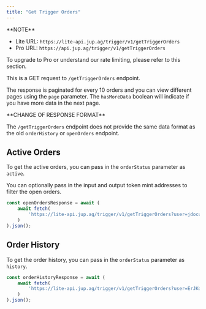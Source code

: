 ```yaml
---
title: "Get Trigger Orders"
---
```


<Info>
  **NOTE**

  * Lite URL: `https://lite-api.jup.ag/trigger/v1/getTriggerOrders`
  * Pro URL: `https://api.jup.ag/trigger/v1/getTriggerOrders`

  To upgrade to Pro or understand our rate limiting, please refer to this section.

  <CardGroup>
    <Card title="API Key Setup" href="/docs/api-setup" icon="key" horizontal/>
    <Card title="API Rate Limit" href="/docs/api-rate-limit" icon="gauge" horizontal/>
  </CardGroup>
</Info>

This is a GET request to `/getTriggerOrders` endpoint.

The response is paginated for every 10 orders and you can view different pages using the `page` parameter. The `hasMoreData` boolean will indicate if you have more data in the next page.

<Warning>
  **CHANGE OF RESPONSE FORMAT**

  The `/getTriggerOrders` endpoint does not provide the same data format as the old `orderHistory` or `openOrders` endpoint.
</Warning>

## Active Orders

To get the active orders, you can pass in the `orderStatus` parameter as `active`.

<Tip>
  You can optionally pass in the input and output token mint addresses to filter the open orders.
</Tip>

```js
const openOrdersResponse = await (
    await fetch(
        'https://lite-api.jup.ag/trigger/v1/getTriggerOrders?user=jdocuPgEAjMfihABsPgKEvYtsmMzjUHeq9LX4Hvs7f3&orderStatus=active'
    )
).json();
```

## Order History

To get the order history, you can pass in the `orderStatus` parameter as `history`.

```js
const orderHistoryResponse = await (
    await fetch(
        'https://lite-api.jup.ag/trigger/v1/getTriggerOrders?user=ErJKdNoarixqGGQTHbBtvHtg2nkcCqcKtYjGbVKUxY7D&orderStatus=history'
    )
).json();
```
